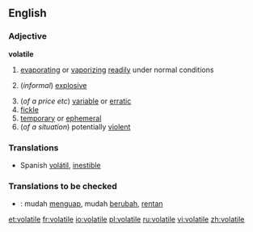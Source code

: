 ==English==

===Adjective===
{{wikipedia}}
'''volatile'''
#{{physics}} [[evaporating]] or [[vaporizing]] [[readily]] under normal conditions
#{{chemistry}} (''informal'') [[explosive]]
#(''of a price etc'') [[variable]] or [[erratic]]
# [[fickle]]
# [[temporary]] or [[ephemeral]]
#(''of a situation'') potentially [[violent]]

===Translations===
{{top}}
*Spanish [[volátil]], [[inestible]]
{{bottom}}

===Translations to be checked===
{{checktrans}}
*{{ttbc|Indonesian}}: mudah [[uap|menguap]], mudah [[ubah|berubah]], [[rentan]]

[[et:volatile]]
[[fr:volatile]]
[[io:volatile]]
[[pl:volatile]]
[[ru:volatile]]
[[vi:volatile]]
[[zh:volatile]]